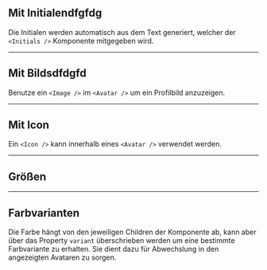 ## Mit Initialendfgfdg

Die Initialen werden automatisch aus dem Text generiert, welcher der
`<Initials />` Komponente mitgegeben wird.

<LiveCodeEditor />

---

## Mit Bildsdfdgfd

Benutze ein `<Image />` im `<Avatar />` um ein Profilbild anzuzeigen.

<LiveCodeEditor example="image" editorCollapsed />

---

## Mit Icon

Ein `<Icon />` kann innerhalb eines `<Avatar />` verwendet werden.

<LiveCodeEditor example="icon" editorCollapsed />

---

## Größen

<LiveCodeEditor example="sizes" editorCollapsed />

---

## Farbvarianten

Die Farbe hängt von den jeweiligen Children der Komponente ab, kann aber über
das Property `variant` überschrieben werden um eine bestimmte Farbvariante zu
erhalten. Sie dient dazu für Abwechslung in den angezeigten Avataren zu sorgen.

<LiveCodeEditor example="colors" editorCollapsed />
